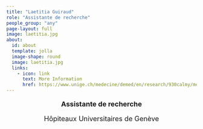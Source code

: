 ```yaml
---
title: "Laetitia Guiraud"
role: "Assistante de recherche"
people_group: "any"
page-layout: full
image: laetitia.jpg
about: 
  id: about
  template: jolla
  image-shape: round
  image: laetitia.jpg
  links:
    - icon: link
      text: More Information
      href: https://www.unige.ch/medecine/demed/en/research/930calmy/membres
---
```


<div style="text-align: center;">
  <p style="font-size: 18px; font-weight: bold;">Assistante de recherche</p>
  <p style="font-size: 18px;">Hôpiteaux Universitaires de Genève</p>
</div>
